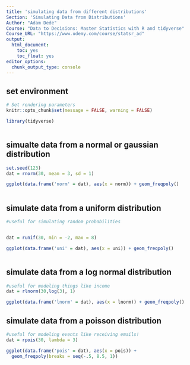 ```yaml
---
title: 'simulating data from different distributions'
Section: 'Simulating Data from Distributions'
Author: "Adam Dede"
Course: "Data to Decisions: Master Statistics with R and tidyverse"
Course_URL: "https://www.udemy.com/course/statsr_ad" 
output:
  html_document:
    toc: yes
    toc_float: yes
editor_options:
  chunk_output_type: console
---
```



## set environment

```r

# Set rendering parameters
knitr::opts_chunk$set(message = FALSE, warning = FALSE)

library(tidyverse)



```

## simualte data from a normal or gaussian distribution

```r
set.seed(123)
dat = rnorm(30, mean = 3, sd = 1)

ggplot(data.frame('norm' = dat), aes(x = norm)) + geom_freqpoly()



```
## simulate data from a uniform distribution 
```r
#useful for simulating random probabilities 


dat = runif(30, min = -2, max = 8)

ggplot(data.frame('uni' = dat), aes(x = uni)) + geom_freqpoly()



```

## simulate data from a log normal distribution

```r
#useful for modeling things like income 
dat = rlnorm(30,log(3), 1)

ggplot(data.frame('lnorm' = dat), aes(x = lnorm)) + geom_freqpoly()


```

## simulate data from a poisson distribution
```r
#useful for modeling events like receiving emails! 
dat = rpois(30, lambda = 3)

ggplot(data.frame('pois' = dat), aes(x = pois)) + 
  geom_freqpoly(breaks = seq(-.5, 8.5, 1))


```

